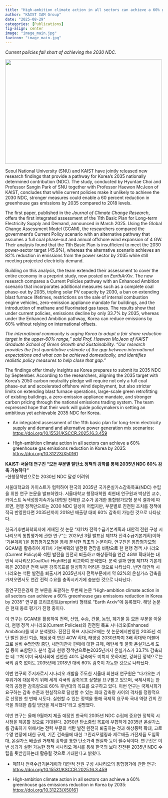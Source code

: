 ```yaml
---
title: "High-ambition climate action in all sectors can achieve a 60% greenhouse gas emissions reduction in Korea by 2035"
author: "KAIST IAM Group"
date: "2025-08-29"
categories: [Publications]
fig-align: center
image: "image_main.jpg"
favicon: "image_main.jpg"
---
```


*Current policies fall short of achieving the 2030 NDC.*

![](image_main.jpg){fig-align="center" width="500" height="333"}

Seoul National University (SNU) and KAIST have jointly released new research findings that provide a pathway for Korea’s 2035 nationally determined contribution (NDC). The study, conducted by Hyuntae Choi and Professor Sangin Park of SNU together with Professor Haewon McJeon of KAIST, concludes that while current policies make it unlikely to achieve the 2030 NDC, stronger measures could enable a 60 percent reduction in greenhouse gas emissions by 2035 compared to 2018 levels.

The first paper, published in the *Journal of Climate Change Research*, offers the first integrated assessment of the 11th Basic Plan for Long-term Electricity Supply and Demand, announced in March 2025. Using the Global Change Assessment Model (GCAM), the researchers compared the government’s Current Policy scenario with an alternative pathway that assumes a full coal phase-out and annual offshore wind expansion of 4 GW. Their analysis found that the 11th Basic Plan is insufficient to meet the 2030 power-sector target (45.9%), whereas the alternative scenario achieves an 82% reduction in emissions from the power sector by 2035 while still meeting projected electricity demand.

Building on this analysis, the team extended their assessment to cover the entire economy in a preprint study, now posted on *EarthArXiv*. The new research compares a Current Policies pathway with an Enhanced Ambition scenario that incorporates additional measures such as a complete coal phase-out by 2035, tripling solar PV capacity by 2030, a ban on extending blast furnace lifetimes, restrictions on the sale of internal combustion engine vehicles, zero-emission appliance mandate for buildings, and the introduction of methane and fluorinated gas taxes. The results show that under current policies, emissions decline by only 33.7% by 2035, whereas under the Enhanced Ambition pathway, Korea can reduce emissions by 60% without relying on international offsets.

*The international community is urging Korea to adopt a fair share reduction target in the upper-60% range,” said Prof. Haewon McJeon of KAIST Graduate School of Green Growth and Sustainability. “Our research provides the first quantitative estimate of the gap between international expectations and what can be achieved domestically, and identifies realistic policy measures to help close that gap.”*

The findings offer timely insights as Korea prepares to submit its 2035 NDC by September. According to the researchers, aligning the 2035 target with Korea’s 2050 carbon neutrality pledge will require not only a full coal phase-out and accelerated offshore wind deployment, but also stricter limits on extending blast furnace operations, large-scale green retrofitting of existing buildings, a zero-emission appliance mandate, and stronger carbon pricing through the national emissions trading system. The team expressed hope that their work will guide policymakers in setting an ambitious yet achievable 2035 NDC for Korea.

-   An integrated assessment of the 11th basic plan for long-term electricity supply and demand and alternative power generation mix scenarios: <https://doi.org/10.15531/KSCCR.2025.16.3.459>

-   High-ambition climate action in all sectors can achieve a 60% greenhouse gas emissions reduction in Korea by 2035: <https://doi.org/10.31223/X50161>

**KAIST-서울대 연구진 "모든 부문별 탈탄소 정책의 강화를 통해 2035년 NDC 60% 감축 가능하다"**\
**-**현행정책만으로는 2030년 NDC 달성 어려워

서울대학교와 카이스트가 협력하여 한국의 2035년 국가온실가스감축목표(NDC) 수립을 위한 연구 논문을 발표하였다. 서울대학교 행정대학원 최현태 연구원과 박상인 교수, 카이스트 녹색성장지속가능대학원 전해원 교수가 공개한 통합평가모형 분석 결과에 따르면, 현행 정책만으로는 2030 NDC 달성이 어렵지만, 부문별로 진전된 조치를 정책에 적극 반영한다면 2035년까지 2018년 배출량 대비 60% 감축이 가능한 것으로 나타났다.

한국기후변화학회지에 게재된 첫 논문 “제11차 전력수급기본계획과 대안적 전원 구성 시나리오의 통합평가에 관한 연구”는 2025년 3월 발표된 제11차 전력수급기본계획(이하 ‘기본계획’)을 통합평가모형을 통해 분석한 최초의 논문이다. 연구진은 통합평가모형 GCAM을 활용하여 제11차 기본계획의 발전량 전망을 바탕으로 한 현행 정책 시나리오(Current Policy)와 석탄 발전을 완전히 퇴출하고 해상풍력을 연간 4GW 확대하는 대안적 시나리오(CoalOut-HighRE)를 비교하여 분석했다. 분석 결과 현행 제11차 기본계획은 2030년 전력 부문 감축목표를 달성하기 어려운 것으로 나타났다. 반면 대안적 시나리오는 석탄 발전을 퇴출시켜 2035년까지 전력부문에서 약 82%의 온실가스 감축을 가져오면서도 연간 전력 수요를 충족시키기에 충분한 것으로 나타났다.

동연구진은경제 전 부문을 포괄하는 두번째 논문 “High-ambition climate action in all sectors can achieve a 60% greenhouse gas emissions reduction in Korea by 2035” 연구를 프리프린트(preprint) 형태로 “Earth Arxiv”에 등록했다. 해당 논문은 현재 동료 평가가 진행 중이다.

이 연구는 GCAM을 활용하여 전력, 산업, 수송, 건물, 농업, 폐기물 등 모든 부문을 아울러, 현행 정책 시나리오(Current Policies)와 진전된 목표 시나리오(Enhanced Ambition)를 비교 분석했다. 진전된 목표 시나리오에는 첫 논문에서반영한 2035년 석탄 발전 완전 퇴출, 해상풍력 연간 4GW 확대, 태양광 2030년까지 3배 확대와 더불어 고로 설비 수명연장 중단, 내연기관차 판매에 대한 규제, 메탄세 및 불화 온실가스세 도입 등이 포함된다. 분석 결과 현행 정책만으로는2035년까지 온실가스가 33.7% 감축되는 데 그쳐 이미 국제사회에 선언한 40% 감축에도 미치지 못하지만, 강화된 정책으로는 국외 감축 없이도 2035년에 2018년 대비 60% 감축이 가능한 것으로 나타났다.

이번 연구의 주저자로서 시나리오 개발을 주도한 서울대 최현태 연구원은 "다가오는 기후위기에 대응하기 위해 세계 각국의 감축목표 상향을 요구받고 있으며, 국제사회는 한국의 공정한 감축량으로 60% 후반대의 목표를 요구하고 있다. 이번 연구는 국제사회가 요구하는 감축 수준과 현실적으로 달성할 수 있는 최대 감축량 사이의 격차를 정량적으로 산정한 첫 번째 시도다. 실현할 수 있는 정책을 통해 국제적 요구와 국내 역량 간의 간극을 최대한 좁힐 방안을 제시했다"라고 설명했다.

이번 연구는 올해 9월까지 제출 예정인 한국의 2035년 NDC 수립에 중요한 정책적 시사점을 제공할 것으로 기대된다. 2050년 탄소중립 목표에 부합하게 2035년 온실가스를 감축하기 위해서는 전력 부문의 석탄 발전 완전히 퇴출하는 것과 해상풍력 확대, 고로 수명 연장에 대한 규제, 기존 건축물에 대한 그린리모델링과 제로배출 가전제품 도입확대, 온실가스 배출권 거래제 강화를 통한 탄소가격 현실화 등이 필수적이다. 연구진은 이번 성과가 실현 가능한 정책 시나리오 제시를 통해 한국의 보다 진전된 2035년 NDC 수립을 뒷받침하는데 활용될 것으로 기대한다고 밝혔다.

-   제11차 전력수급기본계획과 대안적 전원 구성 시나리오의 통합평가에 관한 연구: <https://doi.org/10.15531/KSCCR.2025.16.3.459>

-   High-ambition climate action in all sectors can achieve a 60% greenhouse gas emissions reduction in Korea by 2035: <https://doi.org/10.31223/X50161>

